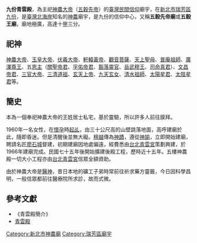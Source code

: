 '''九份青雲殿'''，為主祀[[神農大帝|神農大帝]]（[[五穀先帝|五穀先帝]]）的[[臺灣民間信仰|臺灣民間信仰]]廟宇，在[[新北市|新北市]][[瑞芳區|瑞芳區]][[九份|九份]]，是[[臺灣|臺灣]][[北海岸|北海岸]]知名的[[神農|神農]]廟宇，是九份的信仰中心，又稱'''五穀先帝廟'''或'''五穀王廟'''，廟地極廣，高達十[[甲_(單位)|甲]]三分。

==祀神==
[[神農大帝|神農大帝]]、[[玉皇大帝|玉皇大帝]]、[[伏羲|伏羲大帝]]、[[軒轅黃帝|軒轅黃帝]]、[[觀音菩薩|觀音菩薩]]、[[天上聖母|天上聖母]]、[[普庵祖師|普庵祖師]]、[[廣澤尊王|廣澤尊王]]、五[[恩主|恩主]]（[[關聖帝君|關聖帝君]]、[[孚佑帝君|孚佑帝君]]、[[豁落靈官|豁落靈官]]、[[岳武穆王|岳武穆王]]、[[司命真君|司命真君]]）、[[文昌帝君|文昌帝君]]、[[三官大帝|三官大帝]]、[[三清道祖|三清道祖]]、[[玄天上帝|玄天上帝]]、[[九天玄女|九天玄女]]、[[清水祖師|清水祖師]]、[[太陽星君|太陽星君]]、[[太陰星君|太陰星君]]等。

==簡史==
本為一個奉祀神農大帝的王姓居士私宅，基於靈驗，所以許多人前往膜拜。

1960年一名女性，在[[懷孕|懷孕]]時[[扶乩|起乩]]，由三十公尺高的山壁跳落地面，高呼建廟於此，隨即昏迷。但是清醒後並無大礙。[[檀越|檀越]]傳為[[神蹟|神蹟]]，遵從[[神諭|神諭]]，立即開始建廟，聘請名匠[[廖石城|廖石城]]督建，初期建廟因地處偏遠，經費悉由[[台北青雲宮|台北青雲宮]]策劃興建，於1966年建廟完成。民國七十五年後開始擴建後殿工程，歷時近十五年。五樓神農殿一切大小工程亦由[[台北青雲宮|台北青雲宮]]信眾全額資助。

由於神農大帝是[[醫神|醫神]]，昔日本地的礦工子弟時常前往祈求藥方靈籤，今日因科學昌明，一般信眾都前往醫療院所求診，故而式微。

==參考文獻==
*《青雲殿簡介》
*[http://emmm.tw/L3_content.php?L3_id=13132 青雲殿]{{Wayback|url=http://emmm.tw/L3_content.php?L3_id=13132 |date=20141129100227 }}

[[Category:新北市神農廟|Category:新北市神農廟]]
[[Category:瑞芳區廟宇|Category:瑞芳區廟宇]]